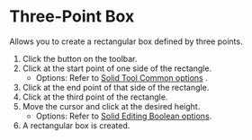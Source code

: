 
# Three-Point Box

<Reference shortcut='' command='Three-Point Box' button='Toolbar' />

Allows you to create a rectangular box defined by three points.

1. Click the button on the toolbar.
2. Click at the start point of one side of the rectangle.
   - Options: Refer to [Solid Tool Common options](common-options) .
3. Click at the end point of that side of the rectangle.
4. Click at the third point of the rectangle.
5. Move the cursor and click at the desired height.
   - Options: Refer to [Solid Editing Boolean options](boolean-options).
6. A rectangular box is created.

